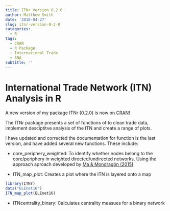 ```yaml
---
title: ITNr Version 0.2.0
author: Matthew Smith
date: '2018-04-27'
slug: itnr-version-0-2-0
categories:
  - R
tags:
  - CRAN
  - R Package
  - International Trade
  - SNA
subtitle: ''
---
```

# International Trade Network (ITN) Analysis in R
A new version of my package ITNr (0.2.0) is now on [CRAN!](https://cran.r-project.org/web/packages/ITNr/index.html) 

The ITNr package presents a set of functions of to clean trade data, implement desciptitve analysis of the ITN and create a range of plots.

I have updated and corrected the documentation for function is the last version, and have added several new functions. These include:  

* core_periphery_weighted: To identify whether nodes belong to the core/periphery in weighted directed/undirected networks. Using the approach aproach developed by [Ma & Mondragón (2015)](http://journals.plos.org/plosone/article?id=10.1371/journal.pone.0119678)

* ITN_map_plot: Creates a plot where the ITN is layered onto a map

```r
library(ITNr)
data("ELEnet16")
ITN_map_plot(ELEnet16)
```

* ITNcentrality_binary: Calculates centrality measues for a binary network
